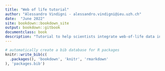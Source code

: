 ```yaml
--- 
title: "Web of life tutorial"
author: "Alessandro Vindigni - alessandro.vindigni@ieu.uzh.ch"
date:  "June 2022"  
site: bookdown::bookdown_site
output: bookdown::gitbook
documentclass: book
description: "Tutorial to help scientists integrate web-of-life data into the R ecosystem."
---
```



```r
# automatically create a bib database for R packages
knitr::write_bib(c(
  .packages(), 'bookdown', 'knitr', 'rmarkdown'
), 'packages.bib')
```

<!--
# Scope {-}
 
An ecological network is a dataset describing a group of species and their reciprocal interaction. Typically, this data is collected by ecologists in the field, even if for some purposes ecological networks can also be generated by computer simulations. In recent publications experimental datasets are usually made available, either as supplemental material or through a repository on the web. Some research groups have also gathered network datasets from different publications into public databases to facilitate access to the scientific community. Two of such examples are <a href="https://mangal.io/#/" target="_blank">Mangal</a> and <a href="https://www.web-of-life.es" target="_blank">Web of life</a>. 
 
<a href="https://www.web-of-life.es" target="_blank">Web of life</a> is a database of ecological networks developed and maintained by the <a href="https://www.bascompte.net/" target="_blank">Bascompte lab</a>. More information about the project can be found in this <a href="https://arxiv.org/abs/1403.2575" target="_blank">paper</a>, while <a href="https://www.web-of-life.es/help/help.php" target="_blank">here</a> you can find instructions to download ecological networks manually, with a click of mouse.
 
In the present tutorial we show how to scrape data and metadata stored in the web-of-life database in a more efficient way than using the mouse, directly from a dedicated API. We guide scientists to access the resources available on <a href="https://www.web-of-life.es" target="_blank">Web of life</a> and integrate them in the R ecosystem. A detailed description on how to analyze downloaded network data using existing packages, e.g., <a href="https://igraph.org/" target="_blank">igraph</a> and <a href="https://cran.r-project.org/web/packages/bipartite/vignettes/Intro2bipartite.pdf" target="_blank">bipartite</a>, is also provided. In addition, we share functions developed by us to compute basic properties of ecological networks.  

<!--
Though users can download network data from the <a href="https://www.web-of-life.es" target="_blank">web interface</a> with a click of mouse, 


## General readings  {-}

* Barabási,A.-L. (2002). Linked: The New Science of Networks. *Perseus Books Group*.
* Bascompte, J. and Jordano, P. (2013). Mutualistic Networks. *Princeton University Press*.
* Pascual, M. and Dunne, J.A. (2006). Ecological Networks: Linking Structure to Dynamics in Food Webs. *Oxford University Press*.
* Pimm, S.L. (1982). Food Webs. *Chicago University Press*.

-->